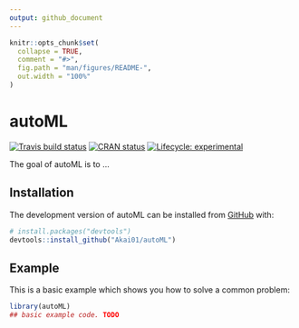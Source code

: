 ```yaml
---
output: github_document
---
```


<!-- README.md is generated from README.Rmd. Please edit that file -->

```r
knitr::opts_chunk$set(
  collapse = TRUE,
  comment = "#>",
  fig.path = "man/figures/README-",
  out.width = "100%"
)
```

# autoML

<!-- badges: start -->
[![Travis build status](https://travis-ci.com/Akai01/autoML.svg?branch=master)](https://travis-ci.com/Akai01/autoML)
[![CRAN status](https://www.r-pkg.org/badges/version/autoML)](https://CRAN.R-project.org/package=autoML)
[![Lifecycle: experimental](https://img.shields.io/badge/lifecycle-experimental-orange.svg)](https://www.tidyverse.org/lifecycle/#experimental)
<!-- badges: end -->

The goal of autoML is to ...

## Installation

The development version of autoML can be installed from [GitHub](https://github.com/) with:

``` r
# install.packages("devtools")
devtools::install_github("Akai01/autoML")
```
## Example

This is a basic example which shows you how to solve a common problem:

```r
library(autoML)
## basic example code. TODO
```



```r

```



```r

```

